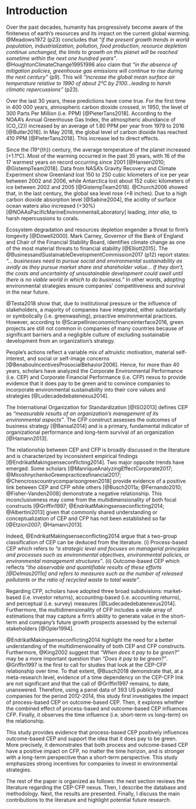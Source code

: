 
# Introduction 

Over the past decades, humanity has progressively become aware of the finiteness of earth’s resources and its impact on the current global warming. @Meadows1972 (p23) concludes that  *"if the present growth trends in world population, industrialization, pollution, food production, resource depletion continue unchanged, the limits to growth on this planet will be reached sometime within the next one hundred years"*. @HoughtonClimateChange19951996 also claim that *"in the absence of mitigation policies, greenhouse gas emissions will continue to rise during the next century"* (p9). This will *"increase the global mean surface air temperature relative to 1990 of about 2°C by 2100...leading to harsh climatic repercussions"* (p23). 

Over the last 30 years, these predictions have come true. For the first time in 400 000 years, atmospheric carbon dioxide crossed, in 1950, the level of 300 Parts Per Million\footnote{A concentration of 300 PPM means that for every million air particles, 300 of them are carbon dioxide molecules, namely a carbon concentration of 0.03\%.} (i.e. PPM) [@PieterTans2018]. According to the NOAA's Annual Greenhouse Gas Index, the atmospheric abundance of \(CO_{2}\) increased by an average of 1.80 PPM per year from 1979 to 2016 [@Butler2016]. In May 2018, the global level of carbon dioxide has reached 410 PPM [@PieterTans2018]. This increase led to direct effects.

Since the \(19^{th}\) century, the average temperature of the planet increased (+1.1°C). Most of the warming occurred in the past 35 years, with 16 of the 17 warmest years on record occurring since 2001 [@Hansen2010; @GistempTeam2018]. Data from NASA's Gravity Recovery and Climate Experiment show Greenland lost 150 to 250 cubic kilometers of ice per year between 2002 and 2006, while Antarctica lost about 152 cubic kilometers of ice between 2002 and 2005 [@GistempTeam2018]. @Church2006 showed that, in the last century, the global sea level rose (+8 inches). Due to a high carbon dioxide absorption level [@Sabine2004], the acidity of surface ocean waters also increased (+30%) [@NOAAsPacificMarineEnvironmentalLaboratory] leading, *inter alia*, to harsh repercussions to corals.

Ecosystem degradation and resources depletion engender a threat to firm’s longevity [@Dowell2000]. Mark Carney, Governor of the Bank of England and Chair of the Financial Stability Board, identifies climate change as one of the most material threats to financial stability [@Elliott2015]. The @BusinessandSustainableDevelopmentCommission2017 (p12) report states: *"... businesses need to pursue social and environmental sustainability as avidly as they pursue market share and shareholder value... If they don’t, the costs and uncertainty of unsustainable development could swell until there is no viable world in which to do business."* In other words, adopting environmental strategies ensure companies' competitiveness and survival in the near future.

@Testa2018 show that, due to institutional pressure or the influence of stakeholders, a majority of companies have integrated, either substantially or symbolically (i.e. greenwashing), proactive environmental practices. However, according to @Scarpellinieconomicfinanceinterface2016, green projects are still not common in companies of many countries because of significant barriers and a negligible culture of excluding sustainable development from an organization’s strategy. 

People’s actions reflect a variable mix of altruistic motivation, material self-interest, and social or self-image concerns [@BenabouIncentivesProsocialBehavior2006]. Hence, for more than 40 years, scholars have analyzed the Corporate Environmental Performance (i.e. CEP) and Corporate Financial Performance (i.e. CFP) nexus to provide evidence that it does pay to be green and to convince companies to incorporate environmental sustainability into their core values and strategies [@Ludecadedebatenexus2014]. 

The International Organization for Standardization [@ISO2013] defines CEP as *“measurable results of an organization’s management of its environmental aspects”*. The CFP construct assesses the outcomes of business strategy [@Bansal2014] and is a primary, fundamental indicator of organizational performance and long-term survival of an organization [@Hamann2013]. 

The relationship between CEP and CFP is broadly discussed in the literature and is characterized by inconsistent empirical findings [@EndrikatMakingsenseconflicting2014]. Two major opposite trends have emerged. Some scholars [@ManriqueAnalyzingEffectCorporate2017; @MiroshnychenkoGreenpracticesfinancial2017; @Chencrosscountrycomparisongreen2018] provide evidence of a positive link between CEP and CFP while others [@Busch2011a; @Fernando2010; @Fisher-Vanden2008] demonstrate a negative relationship. This inconclusiveness may come from the multidimensionality of both focal constructs [@Griffin1997; @EndrikatMakingsenseconflicting2014; @Albertini2013] given that commonly shared understanding or conceptualization of CEP and CFP has not been established so far [@Etzion2007; @Hamann2013]. 

Indeed, @EndrikatMakingsenseconflicting2014 argue that a two-group classification of CEP can be deduced from the literature. (i) Process-based CEP which refers to *"a strategic level and focuses on managerial principles and processes such as environmental objectives, environmental policies, or environmental management structures"*. (ii) Outcome-based CEP which reflects *"the observable and quantifiable results of these efforts [@Delmas2011a] and refers to measures such as the number of released pollutants or the ratio of recycled waste to total waste"*. 

Regarding CFP, scholars have adopted three broad subdivisions: market-based (i.e. investor returns), accounting-based (i.e. accounting returns), and perceptual (i.e. survey) measures [@Ludecadedebatenexus2014]. Furthermore, the multidimensionality of CFP includes a wide array of estimations that may capture a firm’s ability to generate value in the short-term and company’s future growth prospects assessed by the external stakeholders [@Opler1994].

@EndrikatMakingsenseconflicting2014 highlight the need for a better understanding of the multidimensionality of both CEP and CFP constructs. Furthermore, @King2002 suggest that *“When does it pay to be green?”* may be a more important question than *“Does it pay to be green?”*. @Griffin1997 is the first to call for studies that look at the CEP-CFP relationship over time. To that extent, @Busch2018 demonstrate that, at a meta-research level, evidence of a time dependency on the CEP-CFP link are not significant and that the call of @Griffin1997 remains, to date, unanswered. Therefore, using a panel data of 393 US publicly traded companies for the period 2012-2014, this study first investigates the impact of process-based CEP on outcome-based CEP. Then, it explores whether the combined effect of process-based and outcome-based CEP influences CFP. Finally, it observes the time influence (i.e. short-term vs long-term) on the relationship.

This study provides evidence that process-based CEP positively influences outcome-based CEP and support the idea that it does pay to be green. More precisely, it demonstrates that both process and outcome-based CEP have a positive impact on CFP, no matter the time horizon, and is stronger with a long-term perspective than a short-term perspective. This study emphasizes strong incentives for companies to invest in environmental strategies.

The rest of the paper is organized as follows: the next section reviews the literature regarding the CEP-CFP nexus. Then, I describe the database and methodology. Next, the results are presented. Finally, I discuss the main contributions to the literature and highlight potential future research.




